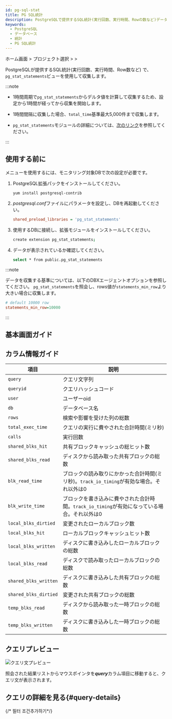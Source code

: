 ```yaml
---
id: pg-sql-stat
title: PG SQL統計
description: PostgreSQLで提供するSQL統計(実行回数、実行時間、Rowの数など)データで、pg_stat_statementsビューを通じて収集します。
keywords:
  - PostgreSQL
  - データベース
  - 統計
  - PG SQL統計
---
```


ホーム画面 &gt; プロジェクト選択 &gt; <Cmdname sid="side_reportStat" className="uitext" /> &gt; <Cmdname sid="side_pgStat" className="uitext" />

PostgreSQLが提供するSQL統計(実行回数、実行時間、Row数など) で、`pg_stat_statements`ビューを使用して収集します。

:::note

- 1時間周期で`pg_stat_statements`からデルタ値を計算して収集するため、設定から1時間が経ってから収集を開始します。

- 1時間間隔に収集した場合、`total_time`基準最大5,000件まで収集します。

- `pg_stat_statements`モジュールの詳細については、[次のリンク](https://www.postgresql.org/docs/current/pgstatstatements.html)を参照してください。

:::

## 使用する前に

<Cmdname sid="side_pgStat" className="uitext" />メニューを使用するには、モニタリング対象DBで次の設定が必要です。

1. PostgreSQL拡張パックをインストールしてください。

   ```bash
   yum install postgresql-contrib
   ```

2. *postgresql.conf*ファイルにパラメータを設定し、DBを再起動してください。

   ```ini title='postgresql.conf'
   shared_preload_libraries = 'pg_stat_statements'
   ```

3. 使用するDBに接続し、拡張モジュールをインストールしてください。

   ```bash
   create extension pg_stat_statements;
   ```

4. データが表示されているか確認してください。

   ```bash
   select * from public.pg_stat_statements
   ```

:::note

データを収集する基準については、以下のDBXエージェントオプションを参照してください。 `pg_stat_statements`を照会し、rows値が`statements_min_row`より大きい場合に収集します。

```ini title="whatap.conf"
# default 10000 row
statements_min_row=10000
```

:::

## 基本画面ガイド

<ImgLang img='db-pg-sql-stat.png' desc='PG SQL統計' />


<Dbproductsqlstatbasicusage />

## カラム情報ガイド

| 項目                    | 説明                                                      |
| --------------------- | ------------------------------------------------------- |
| `query`               | クエリ文字列                                                  |
| `queryid`             | クエリハッシュコード                                              |
| `user`                | ユーザーoid                                                 |
| `db`                  | データベース名                                                 |
| `rows`                | 検索や影響を受けた列の総数                                           |
| `total_exec_time`     | クエリの実行に費やされた合計時間(ミリ秒)                                   |
| `calls`               | 実行回数                                                    |
| `shared_blks_hit`     | 共有ブロックキャッシュの総ヒット数                                       |
| `shared_blks_read`    | ディスクから読み取った共有ブロックの総数                                    |
| `blk_read_time`       | ブロックの読み取りにかかった合計時間(ミリ秒)。`track_io_timing`が有効な場合。それ以外は0  |
| `blk_write_time`      | ブロックを書き込みに費やされた合計時間。`track_io_timing`が有効になっている場合。それ以外は0 |
| `local_blks_dirtied`  | 変更されたローカルブロック数                                          |
| `local_blks_hit`      | ローカルブロックキャッシュヒット数                                       |
| `local_blks_written`  | ディスクに書き込みしたローカルブロックの総数                                  |
| `local_blks_read`     | ディスクで読み取ったローカルブロックの総数                                   |
| `shared_blks_written` | ディスクに書き込みした共有ブロックの総数                                    |
| `shared_blks_dirtied` | 変更された共有ブロックの総数                                          |
| `temp_blks_read`      | ディスクから読み取った一時ブロックの総数                                    |
| `temp_blks_written`   | ディスクに書き込みした一時ブロックの総数                                    |

## クエリプレビュー

![クエリ文プレビュー](/img/db-sql-preview.png)

照会された結果リストからマウスポインタを***query***カラム項目に移動すると、クエリ文が表示されます。

## クエリの詳細を見る{#query-details}

<ImgLang img='db-sql-details-postgresql.png' desc='SQL詳細' />


<Dbproductsqlstatquerydetails />

{/* 필터 조건추가하기*/}

<Dbsqlfilter level={2} />


<Dbv2dataeditcolumn level={2} />
